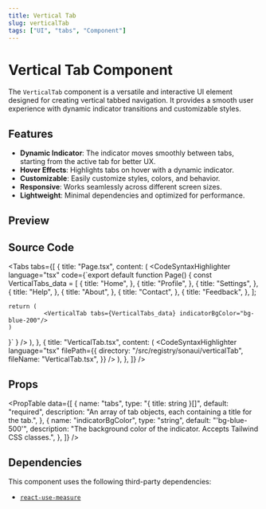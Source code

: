 ```yaml
---
title: Vertical Tab
slug: verticalTab
tags: ["UI", "tabs", "Component"]
---
```


# Vertical Tab Component

The `VerticalTab` component is a versatile and interactive UI element designed for creating vertical tabbed navigation. It provides a smooth user experience with dynamic indicator transitions and customizable styles.

## Features

- **Dynamic Indicator**: The indicator moves smoothly between tabs, starting from the active tab for better UX.
- **Hover Effects**: Highlights tabs on hover with a dynamic indicator.
- **Customizable**: Easily customize styles, colors, and behavior.
- **Responsive**: Works seamlessly across different screen sizes.
- **Lightweight**: Minimal dependencies and optimized for performance.


## Preview

<ComponentPreview componentPath="VerticalTab_ex1.tsx" />

## Source Code

<Tabs
  tabs={[
        {
      title: "Page.tsx",
      content: (
        <CodeSyntaxHighlighter
          language="tsx"
          code={`export default function Page() {
const VerticalTabs_data = [
  {
    title: "Home",
  },
  {
    title: "Profile",
  },
  {
    title: "Settings",
  },
  {
    title: "Help",
  },
  {
    title: "About",
  },
  {
    title: "Contact",
  },
  {
    title: "Feedback",
  },
];

    return (
              <VerticalTab tabs={VerticalTabs_data} indicatorBgColor="bg-blue-200"/>
    )
}`
          }
        />
      ),
    },
    {
      title: "VerticalTab.tsx",
      content: (
        <CodeSyntaxHighlighter
          language="tsx"
          filePath={{
            directory: "/src/registry/sonaui/verticalTab",
            fileName: "VerticalTab.tsx",
          }}
        />
      ),
    },
  ]}
/>

## Props

<PropTable data={[
  {
    name: "tabs",
    type: "{ title: string }[]",
    default: "required",
    description: "An array of tab objects, each containing a title for the tab.",
  },
  {
    name: "indicatorBgColor",
    type: "string",
    default: "'bg-blue-500'",
    description: "The background color of the indicator. Accepts Tailwind CSS classes.",
  },
]} />


## Dependencies

This component uses the following third-party dependencies:

- [`react-use-measure`](https://github.com/pmndrs/react-use-measure)

